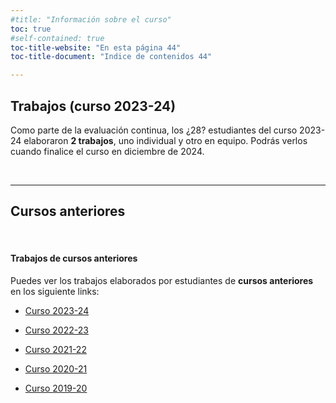 ```yaml
---
#title: "Información sobre el curso"
toc: true
#self-contained: true
toc-title-website: "En esta página 44"
toc-title-document: "Indice de contenidos 44"

---
```


## Trabajos (curso 2023-24)


Como parte de la evaluación continua, los ¿28? estudiantes del curso 2023-24 elaboraron **2 trabajos**, uno individual y otro en equipo. Podrás verlos cuando finalice el curso en diciembre de 2024.


<br>

-----------------------------------

## Cursos anteriores

<br>

::: {.callout-note collapse="false" appearance="default" icon="false"}
#### Trabajos de cursos anteriores


Puedes ver los trabajos elaborados por estudiantes de **cursos anteriores** en los siguiente links:

   - [Curso 2023-24](./mas-cosas/07-trabajos_2023-24.html){target="_blank"}

   - [Curso 2022-23](./mas-cosas/07-trabajos_2022-23.html){target="_blank"}
   
   - [Curso 2021-22](./mas-cosas/07-trabajos_2021-22.html){target="_blank"}
   
   - [Curso 2020-21](./mas-cosas/07-trabajos_2020-21.html){target="_blank"}
   
   - [Curso 2019-20](./mas-cosas/07-trabajos_2019-20.html){target="_blank"}

:::

